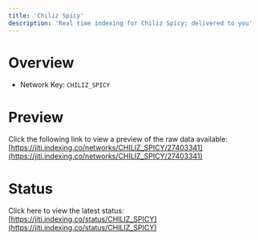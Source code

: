 ```yaml
---
title: 'Chiliz Spicy'
description: 'Real time indexing for Chiliz Spicy; delivered to you'
---
```


# Overview
- Network Key: `CHILIZ_SPICY`

# Preview
Click the following link to view a preview of the raw data available: [https://jiti.indexing.co/networks/CHILIZ_SPICY/27403341](https://jiti.indexing.co/networks/CHILIZ_SPICY/27403341)

# Status
Click here to view the latest status: [https://jiti.indexing.co/status/CHILIZ_SPICY](https://jiti.indexing.co/status/CHILIZ_SPICY)
